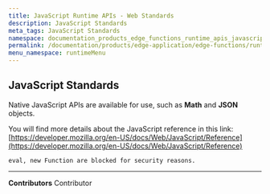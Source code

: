 ```yaml
---
title: JavaScript Runtime APIs - Web Standards
description: JavaScript Standards
meta_tags: JavaScript Standards
namespace: documentation_products_edge_functions_runtime_apis_javascript_webstandards
permalink: /documentation/products/edge-application/edge-functions/runtime-apis/javascript/web-standards/
menu_namespace: runtimeMenu
---
```


## JavaScript Standards

Native JavaScript APIs are available for use, such as **Math** and **JSON** objects.

You will find more details about the JavaScript reference in this link: [https://developer.mozilla.org/en-US/docs/Web/JavaScript/Reference](https://developer.mozilla.org/en-US/docs/Web/JavaScript/Reference)

    eval, new Function are blocked for security reasons.



---


**Contributors** <ContributorList>Contributor</ContributorList>
